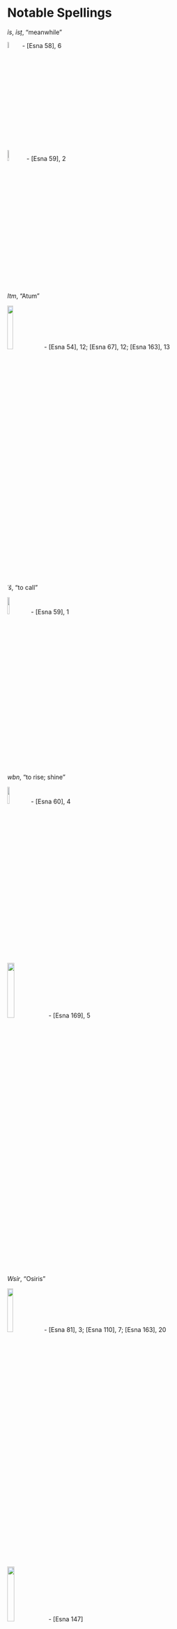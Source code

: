 # Notable Spellings {-} 
  
<style>  
  
  .col2 {  
    columns: 2 320px;         /* number of columns and width in pixels*/  
    -webkit-columns: 2 320px; /* chrome, safari */  
    -moz-columns: 2 320px;    /* firefox */  
    -webkit-column-break-inside: avoid;  
    -page-break-inside: avoid;  
    -break-inside: avoid;  
  }  
  
</style>  

<!--made it so far through around 70; long way to go -->

*ỉs*, *ỉsṯ*, "meanwhile"  
  
![](images/58_7.png){width=6%} - [Esna 58], 6  
  
![](images/59_3.png){width=8%} - [Esna 59], 2

*Itm*, "Atum"  
  
![](images/163_1.png){width=16%} - [Esna 54], 12; [Esna 67], 12; [Esna 163], 13   
  
*ʿš*, "to call"
  
![](images/59_2.png){width=10%} - [Esna 59], 1
  
*wbn*, "to rise; shine"  

![](images/60_3.png){width=10%} - [Esna 60], 4
  
![](images/169_8.png){width=18%} - [Esna 169], 5
  
*Wsỉr*, "Osiris" 

![](images/110_9.png){width=16%} - [Esna 81], 3; [Esna 110], 7; [Esna 163], 20  
  
![](images/147_1.png){width=18%} - [Esna 147]  

![](images/58_6.png){width=9%} - [Esna 58], 5

  
*wṯz*, "to raise up"  
  
![](images/169_1.png){width=13%} - [Esna 169], 1  

  
*wḏȝ.ty*, "the wedjat-eyes"  

![](images/169_11.png){width=20%} - [Esna 169], 8

*Mḥ.t-wr.t*, "Mehet-weret"  
  
![](images/58_2.png){width=16%} - [Esna 58], 2



*nb*, "lord; all"  
  
![](images/54_9.png){width=7%} - [Esna 53]; [Esna 76], 15; [Esna 103], 1, 2, 3; [Esna 191], 21.  

  
*nb wʿ*, "the Sole Lord (Re)"  

![](images/64_2.png){width=12%} - [Esna 64], 3
 

*Rʿ*, "Re"  
  
![](images/184_8.png){width=12%} - [Esna 155], 1; [Esna 184], 27; [Esna 191], 3


*ḥw.t-ỉt*, "Temple of the Father"  
  
![](images/56_4.png){width=11%} - [Esna 56]

*ẖnmw*, "Khnum"   
  
![](images/54_10.png){width=18%} - [Esna 54], 7  
  
![](images/190_2.png){width=15%} - [Esna 190], 7  
  
![](images/169_5.png){width=20%} - [Esna 169], 2; [Esna 183], 1.

![](images/56_0.png){width=08%} - [Esna 56]  
  

*sḥḏ*, "to illumine"  
  
![](images/53_5.png){width=8%} - [Esna 53]  

![](images/74_3.png){width=7%} - [Esna 74], 28  
  
![](images/164_5.png){width=7%} - [Esna 164 A]

![](images/103_40.png){width=8%} - [Esna 103]. 3 

*šw*, "Shu"  

![](images/156_9.png){width=15%} - [Esna 156], 25  
  
![](images/96_10.png){width=15%} - [Esna 96], 2
  
*šps*, "august"  
  
![](images/59_6.png){width=6%} - [Esna 59], 1
  
*šm*, "to go"  
  
![](images/60_9.png){width=8%} - [Esna 60], 5


*tȝ-sn.t*, "Esna"  
  
![](images/52_4.jpg){width=12%} - [Esna 52], 20  

![](images/54_11.png){width=17%} - [Esna 54], 7 
  
![](images/96_7.png){width=13%} - [Esna 96], 2  
  
![](images/102_1.png){width=20%} - [Esna 102], 1  
  
![](images/76_9.png){width=22%} - [Esna 76], 15
  
![](images/81_1.png){width=21%} - [Esna 81], 2  
  
![](images/94_1.png){width=14%} - [Esna 94]

*tȝ-ṯnn N.t*, "Tatenen Neith" (palindrome)

![](images/104_3.png){width=24%} - [Esna 63], 3; [Esna 104], 4  

*tfn.t*, "Tefnut"   
  
![](images/60_6.png){width=5%} - [Esna 60], 1  

![](images/60_8.png){width=8%} - [Esna 60], 5  

![](images/60_7.png){width=22%} - [Esna 60], 3  

*tmdỉʿns nty-ḫwỉ*, "Domitian Augustus" 

![](images/59_1.png){width=24%} - [Esna 59], 1